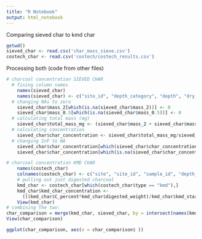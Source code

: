 ```yaml
---
title: "R Notebook"
output: html_notebook
---
```


Comparing sieved char to kmd char
```r
getwd()
sieved_char <- read.csv('char_mass_sieve.csv')
costech_char <- read.csv('costech/costech_results.csv')
```

Processing both (code from other files)
```r
# charcoal concentration SIEVED CHAR
  # fixing column names
    names(sieved_char)
    names(sieved_char) <- c("site_id", "depth_category", "depth", "dry_weight", "mass_2", "mass_0.5", "total_mass", "total_mass_mg", "MgC_g")
  # changing NAs to zero
    sieved_char$mass_2[which(is.na(sieved_char$mass_2))] <- 0
    sieved_char$mass_0.5[which(is.na(sieved_char$mass_0.5))] <- 0
  # calculating total mass (mg)
    sieved_char$total_mass_mg <- (sieved_char$mass_2 + sieved_char$mass_0.5)*1000
  # calculating concentration
    sieved_char$char_concentration <- sieved_char$total_mass_mg/sieved_char$dry_weight
  # changing InF to NA
    sieved_char$char_concentration[which(sieved_char$char_concentration == "Inf")] <- 0
    sieved_char$char_concentration[which(is.na(sieved_char$char_concentration))] <- 0

# charcoal concentration KMD CHAR
    names(costech_char)
    colnames(costech_char) <- c("site", "site_id", "sample_id", "depth_category", "kmd_starting_weight", "digested_weight", "tin_weight", "costech_sample_weight", "tray_placement", "C_percent", "N_percent", "Del_c", "Del_N", "mg.carbon", "tray_number","type")
    # pulling out just digested charcoal
    kmd_char <- costech_char[which(costech_char$type == "kmd"),]
    kmd_char$kmd_char_concentration <-
      (((kmd_char$C_percent*kmd_char$digested_weight)/kmd_char$kmd_starting_weight)*1000)/100
    View(kmd_char)
# combining the two:
char_comparison = merge(kmd_char, sieved_char, by = intersect(names(kmd_char), names(sieved_char)))
View(char_comparison)
```

```r
ggplot(char_comparison, aes(x = char_comparison$ ))
```

